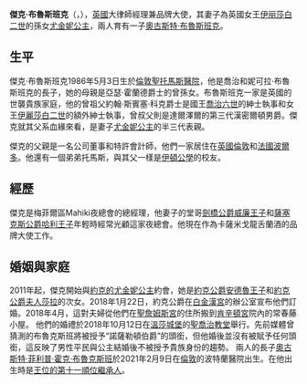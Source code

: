 {{Expand language|1=en|time=2021-03-31T07:49:44+00:00}}
{{NoteTA
|G1=PoliticiansUK
|G2=UK Places
|G3=People
|G4=Country
}}
'''傑克·布魯斯班克'''（{{lang-en|Jack Christopher Stamp Brooksbank}}，{{bd|1986年|5月3日||}}），[[英國|英國]]大律師經理兼品牌大使，其妻子為英國女王[[伊丽莎白二世|伊丽莎白二世]]的孫女[[尤金妮公主_(布林斯班克夫人)|尤金妮公主]]，兩人育有一子[[奧古斯特·布魯斯班克|奧古斯特·布魯斯班克]]。

==生平==
傑克·布魯斯班克1986年5月3日生於[[倫敦|倫敦]][[聖托馬斯醫院|聖托馬斯醫院]]，他是喬治和妮可拉·布魯斯班克的長子，她的母親是亞瑟·霍蘭德爵士的曾孫女。布魯斯班克一家是英國的世襲貴族家庭，他的曾祖父約翰·斯賓塞·科克爵士是國王[[喬治六世|喬治六世]]的紳士執事和女王[[伊麗莎白二世|伊麗莎白二世]]的額外紳士執事，曾叔父則是達爾澤爾的第三代漢密爾頓男爵。傑克就其父系血緣來看，是妻子[[尤金妮公主_(布林斯班克夫人)|尤金妮公主]]的半三代表親。

傑克的父親是一名公司董事和特許會計師，他們一家居住在[[英國|英國]][[倫敦|倫敦]]和[[法國|法國]][[波爾多|波爾多]]。他還有一個弟弟托馬斯，與其父一樣是[[伊頓公學|伊頓公學]]的校友。

==經歷==
傑克是梅菲爾區Mahiki夜總會的總經理，他妻子的堂哥[[劍橋公爵威廉王子|劍橋公爵威廉王子]]和[[薩塞克斯公爵哈利王子|薩塞克斯公爵哈利王子]]年輕時經常光顧這家夜總會。他現在作為卡薩米戈龍舌蘭酒的品牌大使工作。

==婚姻與家庭==
2011年起，傑克開始與[[尤金妮公主_(布林斯班克夫人)|約克的尤金妮公主]]約會，她是[[約克公爵安德魯王子|約克公爵安德魯王子]]和[[約克公爵夫人莎拉|約克公爵夫人莎拉]]的次女。2018年1月22日，約克公爵在[[白金漢宮|白金漢宮]]的辦公室宣布他們訂婚。2018年4月，這對夫婦從他們在[[聖詹姆斯宮|聖詹姆斯宮]]的住所搬到[[肯辛頓宮|肯辛頓宮]]院內的常春藤小屋。
他們的婚禮於2018年10月12日在[[溫莎城堡|溫莎城堡]]的[[聖喬治教堂|聖喬治教堂]]舉行。先前媒體曾猜測的布魯克斯班將被授予“諾薩勒頓伯爵”的頭銜，但他婚後並沒有被賦予任何頭銜，這反映了男性平民與公主結婚後不被授予貴族身份的趨勢。
兩人的長子[[奧古斯特·布魯克斯班|奧古斯特·菲利普·霍克·布魯克斯班]]於2021年2月9日在[[倫敦|倫敦]]的波特蘭醫院出生。在他出生時是[[英國王位繼承|王位的第十一順位繼承人]]。